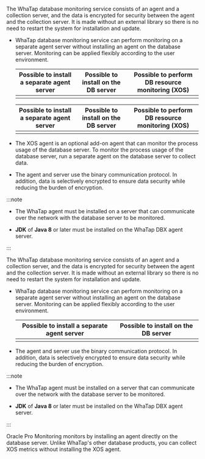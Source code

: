 <Xclude product="oracle-pro,mssql">

The WhaTap database monitoring service consists of an agent and a collection server, and the data is encrypted for security between the agent and the collection server. It is made without an external library so there is no need to restart the system for installation and update.

- WhaTap database monitoring service can perform monitoring on a separate agent server without installing an agent on the database server. Monitoring can be applied flexibly according to the user environment.

  <Xclude product="cubrid,cubrid-v1">

  <div class='db-agent'>

  |           Possible to install a separate agent server           |             Possible to install on the DB server             | Possible to perform DB resource monitoring (XOS) |
  | :-------------------------------------------------------------: | :----------------------------------------------------------: | :----------------------------------------------: |
  | <ImgLang img='dbx-install-agent-on-agent-server.png' desc='' /> | <ImgLang img='dbx-install-agent-on-db-server.png' desc='' /> |      <ImgLang img='xos-agent.png' desc='' />     |

  </div>

  </Xclude>

  <InDoc product="cubrid,cubrid-v1">

  <div class='db-agent'>

  |               Possible to install a separate agent server              |                 Possible to install on the DB server                | Possible to perform DB resource monitoring (XOS) |
  | :--------------------------------------------------------------------: | :-----------------------------------------------------------------: | :----------------------------------------------: |
  | <ImgLang img='dbx-install-agent-on-agent-server-cubrid.png' desc='' /> | <ImgLang img='dbx-install-agent-on-db-server-cubrid.png' desc='' /> |  <ImgLang img='xos-agent-cubrid.png' desc='' />  |

  </div>

  </InDoc>

- The XOS agent is an optional add-on agent that can monitor the process usage of the database server. To monitor the process usage of the database server, run a separate agent on the database server to collect data.

- The agent and server use the binary communication protocol. In addition, data is selectively encrypted to ensure data security while reducing the burden of encryption.

:::note

- The WhaTap agent must be installed on a server that can communicate over the network with the database server to be monitored.

- **JDK** of **Java 8** or later must be installed on the WhaTap DBX agent server.

:::

</Xclude>

<InDoc product="mssql">

The WhaTap database monitoring service consists of an agent and a collection server, and the data is encrypted for security between the agent and the collection server. It is made without an external library so there is no need to restart the system for installation and update.

- WhaTap database monitoring service can perform monitoring on a separate agent server without installing an agent on the database server. Monitoring can be applied flexibly according to the user environment.

  <div class='db-agent'>

  |           Possible to install a separate agent server           |             Possible to install on the DB server             |
  | :-------------------------------------------------------------: | :----------------------------------------------------------: |
  | <ImgLang img='dbx-install-agent-on-agent-server.png' desc='' /> | <ImgLang img='dbx-install-agent-on-db-server.png' desc='' /> |

  </div>

- The agent and server use the binary communication protocol. In addition, data is selectively encrypted to ensure data security while reducing the burden of encryption.

:::note

- The WhaTap agent must be installed on a server that can communicate over the network with the database server to be monitored.

- **JDK** of **Java 8** or later must be installed on the WhaTap DBX agent server.

:::

</InDoc>

<InDoc product="oracle-pro">

Oracle Pro Monitoring monitors by installing an agent directly on the database server. Unlike WhaTap's other database products, you can collect XOS metrics without installing the XOS agent.

<ImgLang img='dbx-install-agent-on-db-server-dma.png' desc='Agent structure map' />

</InDoc>
